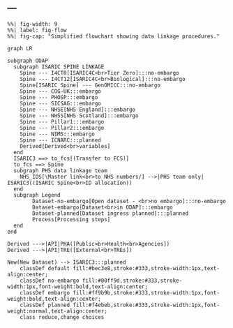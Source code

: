 ---
---


```mermaid
%%| fig-width: 9
%%| label: fig-flow
%%| fig-cap: "Simplified flowchart showing data linkage procedures."

graph LR

subgraph ODAP
  subgraph ISARIC SPINE LINKAGE
    Spine --- I4CT0[ISARIC4C<br>Tier Zero]:::no-embargo
    Spine --- I4CT12[ISARIC4C<br>Biological]:::no-embargo
    Spine[ISARIC Spine] --- GenOMICC:::no-embargo
    Spine --- COG-UK:::embargo
    Spine --- PHOSP:::embargo
    Spine --- SICSAG:::embargo
    Spine --- NHSE[NHS England]:::embargo  
    Spine --- NHSS[NHS Scotland]:::embargo
    Spine --- Pillar1:::embargo
    Spine --- Pillar2:::embargo
    Spine --- NIMS:::embargo
    Spine --- ICNARC:::planned
    Derived[Derived<br>variables]
  end
  ISARIC3 ==> to_fcs[(Transfer to FCS)]
  to_fcs ==> Spine
  subgraph PHS data linkage team
    NHS_IDS[\Master link<br>to NHS numbers/] -->|PHS team only| ISARIC3((ISARIC Spine<br>ID allocation))
  end
  subgraph Legend
        Dataset-no-embargo[Open dataset - <br>no embargo]:::no-embargo
        Dataset-embargo[Dataset<br>in ODAP]:::embargo
        Dataset-planned[Dataset ingress planned]:::planned
        Process[Processing steps] 
  end
end

Derived --->|API|PHA([Public<br>Health<br>Agencies])
Derived --->|API|TRE([External<br>TREs])

New(New Dataset) --> ISARIC3:::planned
    classDef default fill:#bec3e8,stroke:#333,stroke-width:1px,text-align:center;
    classDef no-embargo fill:#00ff9d,stroke:#333,stroke-width:1px,font-weight:bold,text-align:center;
    classDef embargo fill:#ff9b9b,stroke:#333,stroke-width:1px,font-weight:bold,text-align:center;
    classDef planned fill:#f4ebeb,stroke:#333,stroke-width:1px,font-weight:normal,text-align:center;
    class reduce,change choices
```
